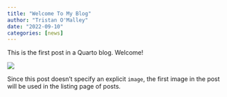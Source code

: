 ```yaml
---
title: "Welcome To My Blog"
author: "Tristan O'Malley"
date: "2022-09-10"
categories: [news]
---
```


This is the first post in a Quarto blog. Welcome!

![](thumbnail.jpg)

Since this post doesn't specify an explicit `image`, the first image in the post will be used in the listing page of posts.
